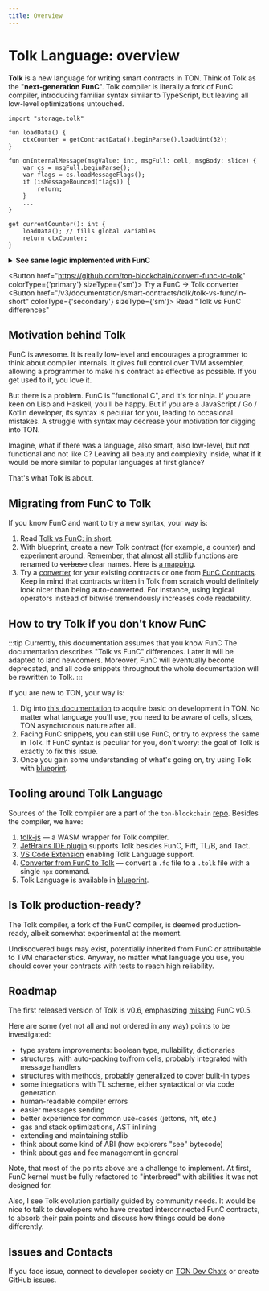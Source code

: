 ```yaml
---
title: Overview
---
```



# Tolk Language: overview

**Tolk** is a new language for writing smart contracts in TON. Think of Tolk as the "**next‑generation FunC**".
Tolk compiler is literally a fork of FunC compiler, introducing familiar syntax similar to TypeScript,
but leaving all low-level optimizations untouched.

```tolk
import "storage.tolk"

fun loadData() {
    ctxCounter = getContractData().beginParse().loadUint(32);
}

fun onInternalMessage(msgValue: int, msgFull: cell, msgBody: slice) {
    var cs = msgFull.beginParse();
    var flags = cs.loadMessageFlags();
    if (isMessageBounced(flags)) {
        return;
    }
    ...
}

get currentCounter(): int {
    loadData(); // fills global variables
    return ctxCounter;
}
```

<details>
  <summary><b>See same logic implemented with FunC</b></summary>

```func
#include "storage.fc";

() load_data() impure {
  slice cs = get_data().begin_parse();
  ctx_counter = cs~load_uint(32);
}

() recv_internal(int msg_value, cell msg_full, slice msg_body) impure {
  slice cs = msg_full.begin_parse();
  int flags = cs.load_uint(4);
  if (flags & 1) {
    return ();
  }
  ...
}

int currentCounter() method_id {
  load_data(); ;; fills global variables
  return ctx_counter;
}
```

</details>

<Button href="https://github.com/ton-blockchain/convert-func-to-tolk" colorType={'primary'} sizeType={'sm'}>
  Try a FunC → Tolk converter
</Button>
<Button href="/v3/documentation/smart-contracts/tolk/tolk-vs-func/in-short" colorType={'secondary'} sizeType={'sm'}>
  Read "Tolk vs FunC differences"
</Button>
<div style={{height: '2em'}}></div>

## Motivation behind Tolk

FunC is awesome.
It is really low-level and encourages a programmer to think about compiler internals.
It gives full control over TVM assembler, allowing a programmer to make his contract as effective as possible.
If you get used to it, you love it.

But there is a problem.
FunC is "functional C", and it's for ninja.
If you are keen on Lisp and Haskell, you'll be happy.
But if you are a JavaScript / Go / Kotlin developer, its syntax is peculiar for you, leading to occasional mistakes.
A struggle with syntax may decrease your motivation for digging into TON.

Imagine, what if there was a language, also smart, also low-level, but not functional and not like C?
Leaving all beauty and complexity inside, what if it would be more similar to popular languages at first glance?

That's what Tolk is about.

## Migrating from FunC to Tolk

If you know FunC and want to try a new syntax, your way is:

1. Read [Tolk vs FunC: in short](/v3/documentation/smart-contracts/tolk/tolk-vs-func/in-short).
2. With blueprint, create a new Tolk contract (for example, a counter) and experiment around. Remember, that almost all stdlib functions are renamed to ~~verbose~~ clear names. Here is [a mapping](/v3/documentation/smart-contracts/tolk/tolk-vs-func/stdlib).
3. Try a [converter](https://github.com/ton-blockchain/convert-func-to-tolk) for your existing contracts or one from [FunC Contracts](/v3/documentation/smart-contracts/contracts-specs/examples). Keep in mind that contracts written in Tolk from scratch would definitely look nicer than being auto-converted. For instance, using logical operators instead of bitwise tremendously increases code readability.

## How to try Tolk if you don't know FunC

:::tip Currently, this documentation assumes that you know FunC
The documentation describes "Tolk vs FunC" differences.
Later it will be adapted to land newcomers. Moreover, FunC will eventually become deprecated,
and all code snippets throughout the whole documentation will be rewritten to Tolk.
:::

If you are new to TON, your way is:

1. Dig into [this documentation](/v3/documentation/smart-contracts/overview) to acquire basic on development in TON. No matter what language you'll use, you need to be aware of cells, slices, TON asynchronous nature after all.
2. Facing FunC snippets, you can still use FunC, or try to express the same in Tolk. If FunC syntax is peculiar for you, don't worry: the goal of Tolk is exactly to fix this issue.
3. Once you gain some understanding of what's going on, try using Tolk with [blueprint](https://github.com/ton-org/blueprint).

## Tooling around Tolk Language

Sources of the Tolk compiler are a part of the `ton-blockchain` [repo](https://github.com/ton-blockchain/ton).
Besides the compiler, we have:

1. [tolk-js](https://github.com/ton-blockchain/tolk-js) — a WASM wrapper for Tolk compiler.
2. [JetBrains IDE plugin](https://github.com/ton-blockchain/intellij-ton) supports Tolk besides FunC, Fift, TL/B, and Tact.
3. [VS Code Extension](https://github.com/ton-blockchain/tolk-vscode) enabling Tolk Language support.
4. [Converter from FunC to Tolk](https://github.com/ton-blockchain/convert-func-to-tolk) — convert a `.fc` file to a `.tolk` file with a single `npx` command.
5. Tolk Language is available in [blueprint](https://github.com/ton-org/blueprint).

## Is Tolk production-ready?

The Tolk compiler, a fork of the FunC compiler, is deemed production-ready, albeit somewhat experimental at the moment.

Undiscovered bugs may exist, potentially inherited from FunC or attributable to TVM characteristics.
Anyway, no matter what language you use, you should cover your contracts with tests to reach high reliability.

## Roadmap

The first released version of Tolk is v0.6, emphasizing [missing](/v3/documentation/smart-contracts/tolk/changelog#how-tolk-was-born) FunC v0.5.

Here are some (yet not all and not ordered in any way) points to be investigated:

- type system improvements: boolean type, nullability, dictionaries
- structures, with auto-packing to/from cells, probably integrated with message handlers
- structures with methods, probably generalized to cover built-in types
- some integrations with TL scheme, either syntactical or via code generation
- human-readable compiler errors
- easier messages sending
- better experience for common use-cases (jettons, nft, etc.)
- gas and stack optimizations, AST inlining
- extending and maintaining stdlib
- think about some kind of ABI (how explorers "see" bytecode)
- think about gas and fee management in general

Note, that most of the points above are a challenge to implement.
At first, FunC kernel must be fully refactored to "interbreed" with abilities it was not designed for.

Also, I see Tolk evolution partially guided by community needs.
It would be nice to talk to developers who have created interconnected FunC contracts,
to absorb their pain points and discuss how things could be done differently.

## Issues and Contacts

If you face issue, connect to developer society on [TON Dev Chats](https://t.me/addlist/1r5Vcb8eljk5Yzcy) or create GitHub issues.
